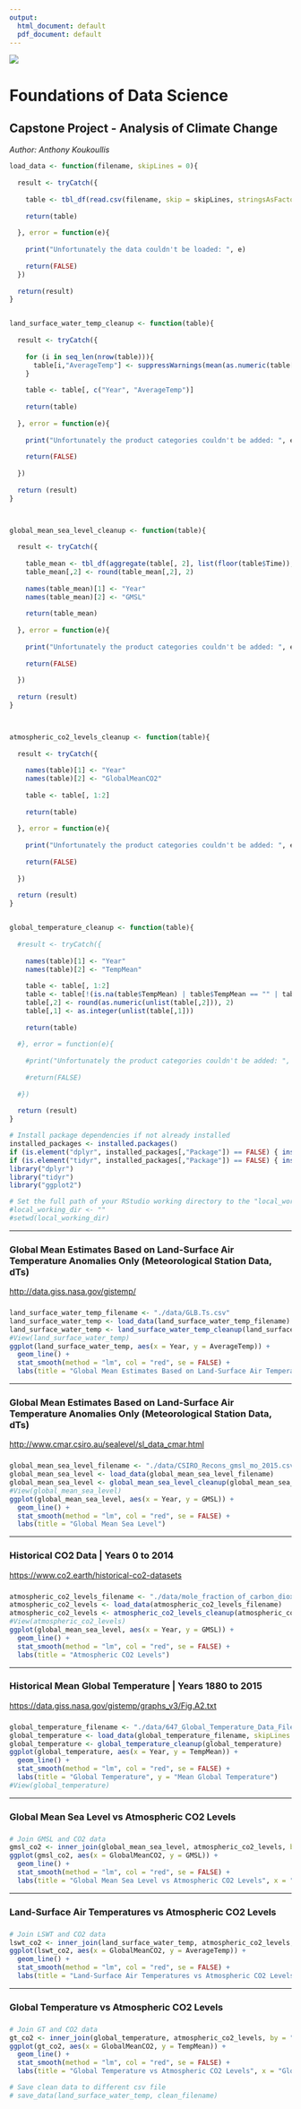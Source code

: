 ```yaml
---
output:
  html_document: default
  pdf_document: default
---
```


![](./images/climate-change-banner.jpg)

# Foundations of Data Science
## Capstone Project - Analysis of Climate Change

_Author: Anthony Koukoullis_

```r
load_data <- function(filename, skipLines = 0){
  
  result <- tryCatch({
    
    table <- tbl_df(read.csv(filename, skip = skipLines, stringsAsFactors = FALSE, blank.lines.skip = TRUE))
    
    return(table)
    
  }, error = function(e){
    
    print("Unfortunately the data couldn't be loaded: ", e)
    
    return(FALSE)
  })
  
  return(result)
}


land_surface_water_temp_cleanup <- function(table){
  
  result <- tryCatch({
    
    for (i in seq_len(nrow(table))){
      table[i,"AverageTemp"] <- suppressWarnings(mean(as.numeric(table[i,2:13]), na.rm = TRUE))
    }
    
    table <- table[, c("Year", "AverageTemp")]
    
    return(table)
    
  }, error = function(e){
    
    print("Unfortunately the product categories couldn't be added: ", e)
    
    return(FALSE)
    
  })
  
  return (result)
}



global_mean_sea_level_cleanup <- function(table){
  
  result <- tryCatch({
    
    table_mean <- tbl_df(aggregate(table[, 2], list(floor(table$Time)), mean))
    table_mean[,2] <- round(table_mean[,2], 2)
    
    names(table_mean)[1] <- "Year"
    names(table_mean)[2] <- "GMSL"
    
    return(table_mean)
    
  }, error = function(e){
    
    print("Unfortunately the product categories couldn't be added: ", e)
    
    return(FALSE)
    
  })
  
  return (result)
}



atmospheric_co2_levels_cleanup <- function(table){
  
  result <- tryCatch({
    
    names(table)[1] <- "Year"
    names(table)[2] <- "GlobalMeanCO2"
    
    table <- table[, 1:2]
    
    return(table)
    
  }, error = function(e){
    
    print("Unfortunately the product categories couldn't be added: ", e)
    
    return(FALSE)
    
  })
  
  return (result)
}


global_temperature_cleanup <- function(table){
  
  #result <- tryCatch({
    
    names(table)[1] <- "Year"
    names(table)[2] <- "TempMean"
    
    table <- table[, 1:2]
    table <- table[!(is.na(table$TempMean) | table$TempMean == "" | table$TempMean == "------" | table$TempMean == "-----------"),]
    table[,2] <- round(as.numeric(unlist(table[,2])), 2)
    table[,1] <- as.integer(unlist(table[,1]))
    
    return(table)
    
  #}, error = function(e){
    
    #print("Unfortunately the product categories couldn't be added: ", e)
    
    #return(FALSE)
    
  #})
  
  return (result)
}
```

``` r
# Install package dependencies if not already installed
installed_packages <- installed.packages()
if (is.element("dplyr", installed_packages[,"Package"]) == FALSE) { install.packages("dplyr") }
if (is.element("tidyr", installed_packages[,"Package"]) == FALSE) { install.packages("tidyr") }
library("dplyr")
library("tidyr")
library("ggplot2")

# Set the full path of your RStudio working directory to the "local_working_dir" variable if necessary,
#local_working_dir <- ""
#setwd(local_working_dir)
```

---

### Global Mean Estimates Based on Land-Surface Air Temperature Anomalies Only (Meteorological Station Data, dTs)
[http://data.giss.nasa.gov/gistemp/](http://data.giss.nasa.gov/gistemp/)

### 

``` r
land_surface_water_temp_filename <- "./data/GLB.Ts.csv"
land_surface_water_temp <- load_data(land_surface_water_temp_filename)
land_surface_water_temp <- land_surface_water_temp_cleanup(land_surface_water_temp)
#View(land_surface_water_temp)
ggplot(land_surface_water_temp, aes(x = Year, y = AverageTemp)) +
  geom_line() +
  stat_smooth(method = "lm", col = "red", se = FALSE) +
  labs(title = "Global Mean Estimates Based on Land-Surface Air Temperature")
```

---

### Global Mean Estimates Based on Land-Surface Air Temperature Anomalies Only (Meteorological Station Data, dTs)
[http://www.cmar.csiro.au/sealevel/sl_data_cmar.html](http://www.cmar.csiro.au/sealevel/sl_data_cmar.html)

###


``` r
global_mean_sea_level_filename <- "./data/CSIRO_Recons_gmsl_mo_2015.csv"
global_mean_sea_level <- load_data(global_mean_sea_level_filename)
global_mean_sea_level <- global_mean_sea_level_cleanup(global_mean_sea_level)
#View(global_mean_sea_level)
ggplot(global_mean_sea_level, aes(x = Year, y = GMSL)) +
  geom_line() +
  stat_smooth(method = "lm", col = "red", se = FALSE) +
  labs(title = "Global Mean Sea Level")
```

---

### Historical CO2 Data  |  Years 0 to 2014 
[https://www.co2.earth/historical-co2-datasets](https://www.co2.earth/historical-co2-datasets)

###

``` r
atmospheric_co2_levels_filename <- "./data/mole_fraction_of_carbon_dioxide_in_air_input4MIPs_GHGConcentrations_CMIP_UoM-CMIP-1-1-0_gr3-GMNHSH_0000-2014.csv"
atmospheric_co2_levels <- load_data(atmospheric_co2_levels_filename)
atmospheric_co2_levels <- atmospheric_co2_levels_cleanup(atmospheric_co2_levels)
#View(atmospheric_co2_levels)
ggplot(global_mean_sea_level, aes(x = Year, y = GMSL)) +
  geom_line() +
  stat_smooth(method = "lm", col = "red", se = FALSE) +
  labs(title = "Atmospheric CO2 Levels")
```

---

### Historical Mean Global Temperature | Years 1880 to 2015
[https://data.giss.nasa.gov/gistemp/graphs_v3/Fig.A2.txt](https://data.giss.nasa.gov/gistemp/graphs_v3/Fig.A2.txt)

###

``` r
global_temperature_filename <- "./data/647_Global_Temperature_Data_File.csv"
global_temperature <- load_data(global_temperature_filename, skipLines = 2)
global_temperature <- global_temperature_cleanup(global_temperature)
ggplot(global_temperature, aes(x = Year, y = TempMean)) +
  geom_line() +
  stat_smooth(method = "lm", col = "red", se = FALSE) +
  labs(title = "Global Temperature", y = "Mean Global Temperature")
#View(global_temperature)
```

---

### Global Mean Sea Level vs Atmospheric CO2 Levels
###

``` r
# Join GMSL and CO2 data
gmsl_co2 <- inner_join(global_mean_sea_level, atmospheric_co2_levels, by = "Year")
ggplot(gmsl_co2, aes(x = GlobalMeanCO2, y = GMSL)) +
  geom_line() +
  stat_smooth(method = "lm", col = "red", se = FALSE) +
  labs(title = "Global Mean Sea Level vs Atmospheric CO2 Levels", x = "Global Mean Atmospheric CO2 Levels", y = "Global Mean Sea Level")
```

---

### Land-Surface Air Temperatures vs Atmospheric CO2 Levels
###

``` r
# Join LSWT and CO2 data
lswt_co2 <- inner_join(land_surface_water_temp, atmospheric_co2_levels, by = "Year")
ggplot(lswt_co2, aes(x = GlobalMeanCO2, y = AverageTemp)) +
  geom_line() +
  stat_smooth(method = "lm", col = "red", se = FALSE) +
  labs(title = "Land-Surface Air Temperatures vs Atmospheric CO2 Levels", x = "Global Mean Atmospheric CO2 Levels", y = "Land Surface Water Temperature")
```

---

### Global Temperature vs Atmospheric CO2 Levels
###

``` r
# Join GT and CO2 data
gt_co2 <- inner_join(global_temperature, atmospheric_co2_levels, by = "Year")
ggplot(gt_co2, aes(x = GlobalMeanCO2, y = TempMean)) +
  geom_line() +
  stat_smooth(method = "lm", col = "red", se = FALSE) +
  labs(title = "Global Temperature vs Atmospheric CO2 Levels", x = "Global Mean Atmospheric CO2 Levels", y = "Mean Global Temperature")
```

``` r
# Save clean data to different csv file
# save_data(land_surface_water_temp, clean_filename)
```